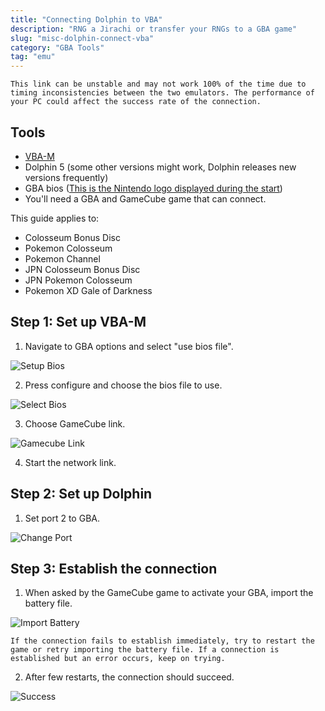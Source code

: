 ```yaml
---
title: "Connecting Dolphin to VBA"
description: "RNG a Jirachi or transfer your RNGs to a GBA game"
slug: "misc-dolphin-connect-vba"
category: "GBA Tools"
tag: "emu"
---
```


```
This link can be unstable and may not work 100% of the time due to timing inconsistencies between the two emulators. The performance of your PC could affect the success rate of the connection.
```

## Tools

- [VBA-M](https://sourceforge.net/projects/vbam/)
- Dolphin 5 (some other versions might work, Dolphin releases new versions frequently)
- GBA bios ([This is the Nintendo logo displayed during the start](http://imgur.com/byn7Kfb))
- You'll need a GBA and GameCube game that can connect.

This guide applies to:

- Colosseum Bonus Disc
- Pokemon Colosseum
- Pokemon Channel
- JPN Colosseum Bonus Disc
- JPN Pokemon Colosseum
- Pokemon XD Gale of Darkness

## Step 1: Set up VBA-M

1. Navigate to GBA options and select "use bios file".

![Setup Bios](/images/Tools-and-Emulators/VBA-to-Dolphin/Setup.png)

2. Press configure and choose the bios file to use.

![Select Bios](/images/Tools-and-Emulators/VBA-to-Dolphin/Setup-2.png)

3. Choose GameCube link.

![Gamecube Link](/images/Tools-and-Emulators/VBA-to-Dolphin/Gamecube-Link.png)

4. Start the network link.

## Step 2: Set up Dolphin

1. Set port 2 to GBA.

![Change Port](/images/Tools-and-Emulators/VBA-to-Dolphin/Change-Port.png)

## Step 3: Establish the connection

1. When asked by the GameCube game to activate your GBA, import the battery file.

![Import Battery](/images/Tools-and-Emulators/VBA-to-Dolphin/Import.png)

```
If the connection fails to establish immediately, try to restart the game or retry importing the battery file. If a connection is established but an error occurs, keep on trying.
```

2. After few restarts, the connection should succeed.

![Success](/images/Tools-and-Emulators/VBA-to-Dolphin/Success.png)
